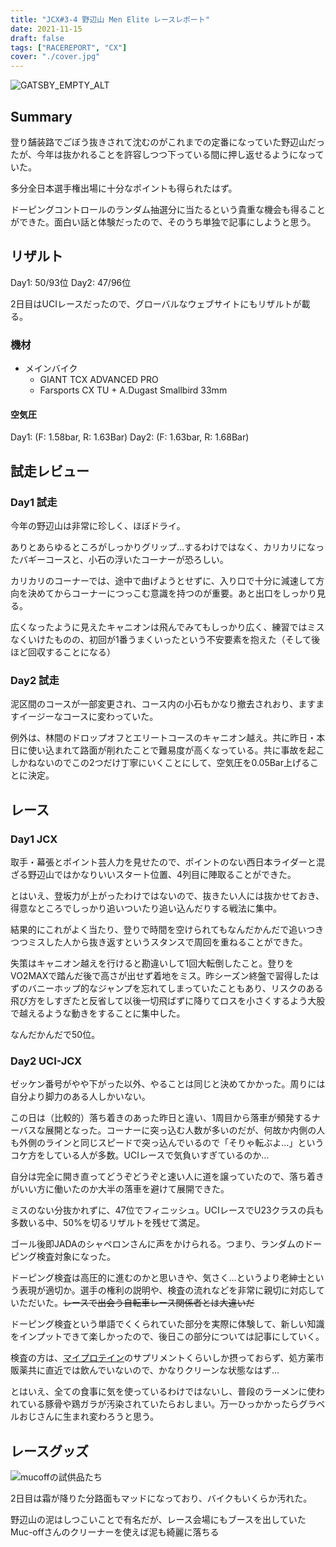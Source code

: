 ```yaml
---
title: "JCX#3-4 野辺山 Men Elite レースレポート"
date: 2021-11-15
draft: false
tags: ["RACEREPORT", "CX"]
cover: "./cover.jpg"
---
```


![GATSBY_EMPTY_ALT](./cover.jpg)

## Summary

登り舗装路でごぼう抜きされて沈むのがこれまでの定番になっていた野辺山だったが、今年は抜かれることを許容しつつ下っている間に押し返せるようになっていた。

多分全日本選手権出場に十分なポイントも得られたはず。

ドーピングコントロールのランダム抽選分に当たるという貴重な機会も得ることができた。面白い話と体験だったので、そのうち単独で記事にしようと思う。

## リザルト

Day1: 50/93位
Day2: 47/96位

2日目はUCIレースだったので、グローバルなウェブサイトにもリザルトが載る。

<LinkBox url="https://cyclocross24.com/race/11017/" />

### 機材

- メインバイク
  - GIANT TCX ADVANCED PRO
  - Farsports CX TU + A.Dugast Smallbird 33mm

#### 空気圧

Day1: (F: 1.58bar, R: 1.63Bar)
Day2: (F: 1.63bar, R: 1.68Bar)

<LinkBox url="https://www.amazon.co.jp/dp/B08Q7CF9R8/" isAmazonLink />

## 試走レビュー

### Day1 試走

今年の野辺山は非常に珍しく、ほぼドライ。

ありとあらゆるところがしっかりグリップ…するわけではなく、カリカリになったバギーコースと、小石の浮いたコーナーが恐ろしい。

カリカリのコーナーでは、途中で曲げようとせずに、入り口で十分に減速して方向を決めてからコーナーにつっこむ意識を持つのが重要。あと出口をしっかり見る。

広くなったように見えたキャニオンは飛んでみてもしっかり広く、練習ではミスなくいけたものの、初回が1番うまくいったという不安要素を抱えた（そして後ほど回収することになる）

### Day2 試走

泥区間のコースが一部変更され、コース内の小石もかなり撤去されおり、ますますイージーなコースに変わっていた。

例外は、林間のドロップオフとエリートコースのキャニオン越え。共に昨日・本日に使い込まれて路面が削れたことで難易度が高くなっている。共に事故を起こしかねないのでこの2つだけ丁寧にいくことにして、空気圧を0.05Bar上げることに決定。

## レース

### Day1 JCX

取手・幕張とポイント芸人力を見せたので、ポイントのない西日本ライダーと混ざる野辺山ではかなりいいスタート位置、4列目に陣取ることができた。

とはいえ、登坂力が上がったわけではないので、抜きたい人には抜かせておき、得意なところでしっかり追いついたり追い込んだりする戦法に集中。

結果的にこれがよく当たり、登りで時間を空けられてもなんだかんだで追いつきつつミスした人から抜き返すというスタンスで周回を重ねることができた。

失策はキャニオン越えを行けると勘違いして1回大転倒したこと。登りをVO2MAXで踏んだ後で高さが出せず着地をミス。昨シーズン終盤で習得したはずのバニーホップ的なジャンプを忘れてしまっていたこともあり、リスクのある飛び方をしすぎたと反省して以後一切飛ばずに降りてロスを小さくするよう大股で越えるような動きをすることに集中した。

なんだかんだで50位。

### Day2 UCI-JCX

ゼッケン番号がやや下がった以外、やることは同じと決めてかかった。周りには自分より脚力のある人しかいない。

この日は（比較的）落ち着きのあった昨日と違い、1周目から落車が頻発するナーバスな展開となった。コーナーに突っ込む人数が多いのだが、何故か内側の人も外側のラインと同じスピードで突っ込んでいるので「そりゃ転ぶよ…」というコケ方をしている人が多数。UCIレースで気負いすぎているのか…

自分は完全に開き直ってどうぞどうぞと速い人に道を譲っていたので、落ち着きがいい方に働いたのか大半の落車を避けて展開できた。

ミスのない分抜かれずに、47位でフィニッシュ。UCIレースでU23クラスの兵も多数いる中、50%を切るリザルトを残せて満足。

ゴール後即JADAのシャペロンさんに声をかけられる。つまり、ランダムのドーピング検査対象になった。

ドーピング検査は高圧的に進むのかと思いきや、気さく…というより老紳士という表現が適切か。選手の権利の説明や、検査の流れなどを非常に親切に対応していただいた。~~レースで出会う自転車レース関係者とは大違いだ~~

ドーピング検査という単語でくくられていた部分を実際に体験して、新しい知識をインプットできて楽しかったので、後日この部分については記事にしていく。

検査の方は、[マイプロテイン](https://px.a8.net/svt/ejp?a8mat=3N3PXV+GF7GHE+45DI+5YJRM)のサプリメントくらいしか摂っておらず、処方薬市販薬共に直近では飲んでいないので、かなりクリーンな状態なはず…

とはいえ、全ての食事に気を使っているわけではないし、普段のラーメンに使われている豚骨や鶏ガラが汚染されていたらおしまい。万一ひっかかったらグラベルおじさんに生まれ変わろうと思う。

## レースグッズ

![mucoffの試供品たち](./mucoff.jpg)

2日目は霜が降りた分路面もマッドになっており、バイクもいくらか汚れた。

野辺山の泥はしつこいことで有名だが、レース会場にもブースを出していたMuc-offさんのクリーナーを使えば泥も綺麗に落ちる

<LinkBox url="https://blog.gensobunya.net/post/2021/11/mucoff_cleaner/" />

<LinkBox url="https://www.amazon.co.jp/gp/product/B07T1YW9BW/" isAmazonLink />
